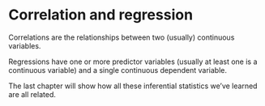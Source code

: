 # Correlation and regression

Correlations are the relationships between two (usually) continuous variables.

Regressions have one or more predictor variables (usually at least one is a continuous variable) and a single continuous dependent variable.

The last chapter will show how all these inferential statistics we've learned are all related.
